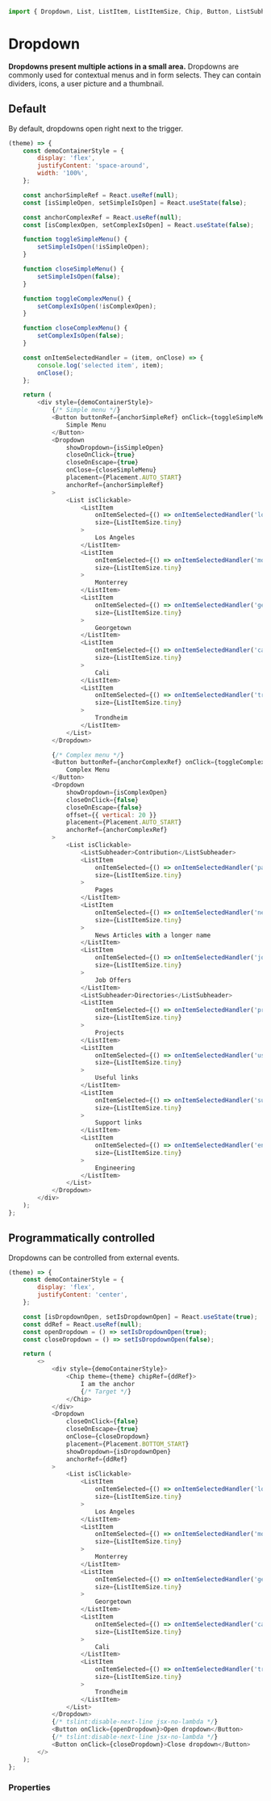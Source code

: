 ```javascript import
import { Dropdown, List, ListItem, ListItemSize, Chip, Button, ListSubheader, Placement } from 'LumX';
```

# Dropdown

**Dropdowns present multiple actions in a small area.**
Dropdowns are commonly used for contextual menus and in form selects. They can contain dividers, icons, a user picture and a thumbnail.

## Default

By default, dropdowns open right next to the trigger.

```javascript jsx withThemeSwitcher
(theme) => {
    const demoContainerStyle = {
        display: 'flex',
        justifyContent: 'space-around',
        width: '100%',
    };

    const anchorSimpleRef = React.useRef(null);
    const [isSimpleOpen, setSimpleIsOpen] = React.useState(false);

    const anchorComplexRef = React.useRef(null);
    const [isComplexOpen, setComplexIsOpen] = React.useState(false);

    function toggleSimpleMenu() {
        setSimpleIsOpen(!isSimpleOpen);
    }

    function closeSimpleMenu() {
        setSimpleIsOpen(false);
    }

    function toggleComplexMenu() {
        setComplexIsOpen(!isComplexOpen);
    }

    function closeComplexMenu() {
        setComplexIsOpen(false);
    }

    const onItemSelectedHandler = (item, onClose) => {
        console.log('selected item', item);
        onClose();
    };

    return (
        <div style={demoContainerStyle}>
            {/* Simple menu */}
            <Button buttonRef={anchorSimpleRef} onClick={toggleSimpleMenu}>
                Simple Menu
            </Button>
            <Dropdown
                showDropdown={isSimpleOpen}
                closeOnClick={true}
                closeOnEscape={true}
                onClose={closeSimpleMenu}
                placement={Placement.AUTO_START}
                anchorRef={anchorSimpleRef}
            >
                <List isClickable>
                    <ListItem
                        onItemSelected={() => onItemSelectedHandler('losangeles', closeSimpleMenu)}
                        size={ListItemSize.tiny}
                    >
                        Los Angeles
                    </ListItem>
                    <ListItem
                        onItemSelected={() => onItemSelectedHandler('monterrey', closeSimpleMenu)}
                        size={ListItemSize.tiny}
                    >
                        Monterrey
                    </ListItem>
                    <ListItem
                        onItemSelected={() => onItemSelectedHandler('georgetown', closeSimpleMenu)}
                        size={ListItemSize.tiny}
                    >
                        Georgetown
                    </ListItem>
                    <ListItem
                        onItemSelected={() => onItemSelectedHandler('cali', closeSimpleMenu)}
                        size={ListItemSize.tiny}
                    >
                        Cali
                    </ListItem>
                    <ListItem
                        onItemSelected={() => onItemSelectedHandler('trondheim', closeSimpleMenu)}
                        size={ListItemSize.tiny}
                    >
                        Trondheim
                    </ListItem>
                </List>
            </Dropdown>

            {/* Complex menu */}
            <Button buttonRef={anchorComplexRef} onClick={toggleComplexMenu}>
                Complex Menu
            </Button>
            <Dropdown
                showDropdown={isComplexOpen}
                closeOnClick={false}
                closeOnEscape={false}
                offset={{ vertical: 20 }}
                placement={Placement.AUTO_START}
                anchorRef={anchorComplexRef}
            >
                <List isClickable>
                    <ListSubheader>Contribution</ListSubheader>
                    <ListItem
                        onItemSelected={() => onItemSelectedHandler('pages', closeComplexMenu)}
                        size={ListItemSize.tiny}
                    >
                        Pages
                    </ListItem>
                    <ListItem
                        onItemSelected={() => onItemSelectedHandler('news', closeComplexMenu)}
                        size={ListItemSize.tiny}
                    >
                        News Articles with a longer name
                    </ListItem>
                    <ListItem
                        onItemSelected={() => onItemSelectedHandler('jobs', closeComplexMenu)}
                        size={ListItemSize.tiny}
                    >
                        Job Offers
                    </ListItem>
                    <ListSubheader>Directories</ListSubheader>
                    <ListItem
                        onItemSelected={() => onItemSelectedHandler('projects', closeComplexMenu)}
                        size={ListItemSize.tiny}
                    >
                        Projects
                    </ListItem>
                    <ListItem
                        onItemSelected={() => onItemSelectedHandler('useful', closeComplexMenu)}
                        size={ListItemSize.tiny}
                    >
                        Useful links
                    </ListItem>
                    <ListItem
                        onItemSelected={() => onItemSelectedHandler('support', closeComplexMenu)}
                        size={ListItemSize.tiny}
                    >
                        Support links
                    </ListItem>
                    <ListItem
                        onItemSelected={() => onItemSelectedHandler('engineering', closeComplexMenu)}
                        size={ListItemSize.tiny}
                    >
                        Engineering
                    </ListItem>
                </List>
            </Dropdown>
        </div>
    );
};
```

## Programmatically controlled

Dropdowns can be controlled from external events.

```javascript jsx withThemeSwitcher
(theme) => {
    const demoContainerStyle = {
        display: 'flex',
        justifyContent: 'center',
    };

    const [isDropdownOpen, setIsDropdownOpen] = React.useState(true);
    const ddRef = React.useRef(null);
    const openDropdown = () => setIsDropdownOpen(true);
    const closeDropdown = () => setIsDropdownOpen(false);

    return (
        <>
            <div style={demoContainerStyle}>
                <Chip theme={theme} chipRef={ddRef}>
                    I am the anchor
                    {/* Target */}
                </Chip>
            </div>
            <Dropdown
                closeOnClick={false}
                closeOnEscape={true}
                onClose={closeDropdown}
                placement={Placement.BOTTOM_START}
                showDropdown={isDropdownOpen}
                anchorRef={ddRef}
            >
                <List isClickable>
                    <ListItem
                        onItemSelected={() => onItemSelectedHandler('losangeles', closeDropdown)}
                        size={ListItemSize.tiny}
                    >
                        Los Angeles
                    </ListItem>
                    <ListItem
                        onItemSelected={() => onItemSelectedHandler('monterrey', closeDropdown)}
                        size={ListItemSize.tiny}
                    >
                        Monterrey
                    </ListItem>
                    <ListItem
                        onItemSelected={() => onItemSelectedHandler('georgetown', closeDropdown)}
                        size={ListItemSize.tiny}
                    >
                        Georgetown
                    </ListItem>
                    <ListItem
                        onItemSelected={() => onItemSelectedHandler('cali', closeDropdown)}
                        size={ListItemSize.tiny}
                    >
                        Cali
                    </ListItem>
                    <ListItem
                        onItemSelected={() => onItemSelectedHandler('trondheim', closeDropdown)}
                        size={ListItemSize.tiny}
                    >
                        Trondheim
                    </ListItem>
                </List>
            </Dropdown>
            {/* tslint:disable-next-line jsx-no-lambda */}
            <Button onClick={openDropdown}>Open dropdown</Button>
            {/* tslint:disable-next-line jsx-no-lambda */}
            <Button onClick={closeDropdown}>Close dropdown</Button>
        </>
    );
};
```

### Properties

<PropTable component="Dropdown" />
